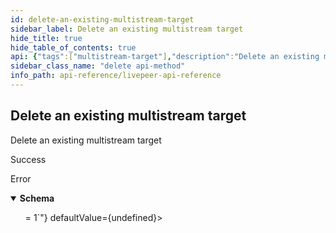 ```yaml
---
id: delete-an-existing-multistream-target
sidebar_label: Delete an existing multistream target
hide_title: true
hide_table_of_contents: true
api: {"tags":["multistream-target"],"description":"Delete an existing multistream target","responses":{"204":{"description":"Success"},"default":{"description":"Error","content":{"application/json":{"schema":{"required":["errors"],"type":"object","properties":{"errors":{"type":"array","minItems":1,"items":{"type":"string","example":["id not provided","user not found"]}}}}}}}},"method":"delete","path":"/multistream/target/{id}","info":{"title":"Livepeer API Reference","version":"0.0.1-alpha.0"},"postman":{"name":"Delete an existing multistream target","description":{"content":"Delete an existing multistream target","type":"text/plain"},"url":{"path":["multistream","target",":id"],"host":["{{baseUrl}}"],"query":[],"variable":[{"disabled":false,"description":{"content":"(Required) ID of the multistream target","type":"text/plain"},"type":"any","value":"","key":"id"}]},"header":[{"key":"Accept","value":"application/json"}],"method":"DELETE"}}
sidebar_class_name: "delete api-method"
info_path: api-reference/livepeer-api-reference
---
```



## Delete an existing multistream target



Delete an existing multistream target

<div><ApiTabs><TabItem label={"204"} value={"204"}><div>

Success

</div><div></div></TabItem><TabItem label={"default"} value={"default"}><div>

Error

</div><div><MimeTabs groupId={"mime-type"}><TabItem label={"application/json"} value={"application/json"}><SchemaTabs groupId={"schema-tabs"}><TabItem label={"Schema"} value={"Schema"}><details style={{}} data-collapsed={false} open={true}><summary style={{"textAlign":"left"}}><strong>Schema</strong></summary><div style={{"textAlign":"left","marginLeft":"1rem"}}></div><ul style={{"marginLeft":"1rem"}}><SchemaItem collapsible={false} name={"errors"} required={false} schemaDescription={undefined} schemaName={"string[]"} qualifierMessage={"**Possible values:** `>= 1`"} defaultValue={undefined}></SchemaItem></ul></details></TabItem></SchemaTabs></TabItem></MimeTabs></div></TabItem></ApiTabs></div>
      